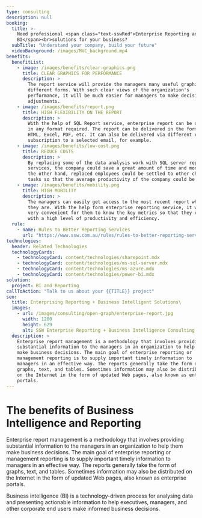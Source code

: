 ```yaml
---
type: consulting
description: null
booking:
  title: >-
    Need professional <span class="text-sswRed">Enterprise Reporting and
    BI</span><br>solutions for your business?
  subTitle: "Understand your company, build your future"
  videoBackground: /images/MVC_background.mp4
benefits:
  benefitList:
    - image: /images/benefits/clear-graphics.png
      title: CLEAR GRAPHICS FOR PERFORMANCE
      description: >
        The report service will provide the managers many useful graphics in
        different forms. With such clear views of the organization's
        performance, it will be much easier for managers to make decisions and
        adjustments.
    - image: /images/benefits/report.png
      title: HIGH FLEXIBILITY ON THE REPORT
      description: >
        With the help of SQL Report service, enterprise report can be delivered
        in any format required. The report can be delivered in the formats of
        HTML, Excel, PDF, etc. It can also be delivered via different channels,
        subscription to a selected email, for example.
    - image: /images/benefits/low-cost.png
      title: REDUCE COSTS
      description: >
        By replacing some of the data analysis work with SQL server reporting
        services, the company could save a great amount of time and money. On
        the other hand, replaced employees could be settled to other challenging
        tasks so that the average productivity of the company could be better.
    - image: /images/benefits/mobility.png
      title: HIGH MOBILITY
      description: >
        The managers can easily get access to the most recent report wherever
        they are. With the help form enterprise reporting service, it will be
        very convenient for them to know the key metrics so that they can work
        with a high level of productivity and efficiency.
  rule:
    - name: Rules to Better Reporting Services
      url: "https://www.ssw.com.au/rules/rules-to-better-reporting-services"
technologies:
  header: Related Technologies
  technologyCards:
    - technologyCard: content/technologies/sharepoint.mdx
    - technologyCard: content/technologies/ms-sql-server.mdx
    - technologyCard: content/technologies/ms-azure.mdx
    - technologyCard: content/technologies/power-bi.mdx
solution:
  project: BI and Reporting
callToAction: "Talk to us about your {{TITLE}} project"
seo:
  title: Enterprising Reporting + Business Intelligent Solutions\
  images:
    - url: /images/consulting/open-graph/enterprise-report.jpg
      width: 1200
      height: 629
      alt: SSW Enterprise Reporting + Business Intelligence Consulting - Enterprise Software Development
  description: >
    Enterprise report management is a methodology that involves providing 
    substantial information to the managers in an organization to help them 
    make business decisions. The main goal of enterprise reporting or 
    management reporting is to supply important timely information to 
    managers in an effective way. The reports generally take the form of 
    graphs, text, and tables. Sometimes information may also be distributed 
    on the Internet in the form of updated Web pages, also known as enterprise 
    portals.
---
```


# The benefits of **Business Intelligence and Reporting**

<VideoEmbed url="https://www.youtube.com/watch?v=-NTrH4hzbbE" />

Enterprise report management is a methodology that involves providing substantial information to the managers in an organization to help them make business decisions. The main goal of enterprise reporting or management reporting is to supply important timely information to managers in an effective way. The reports generally take the form of graphs, text, and tables. Sometimes information may also be distributed on the Internet in the form of updated Web pages, also known as enterprise portals.

Business intelligence (BI) is a technology-driven process for analysing data and presenting actionable information to help executives, managers, and other corporate end users make informed business decisions.
